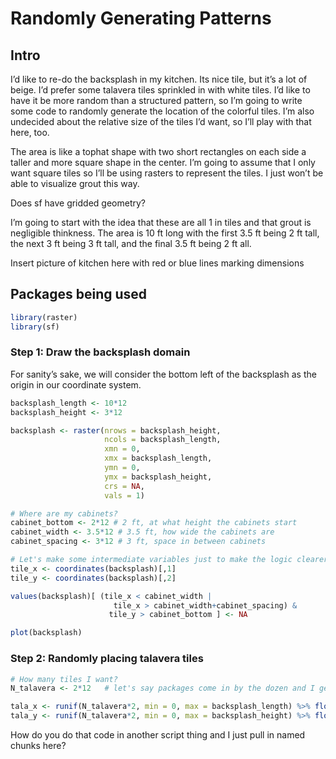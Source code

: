 # Randomly Generating Patterns  {#randomPatterns}

## Intro

I'd like to re-do the backsplash in my kitchen. Its nice tile, but it's a lot of beige. I'd prefer some talavera tiles sprinkled in with white tiles. I'd like to have it be more random than a structured pattern, so I'm going to write some code to randomly generate the location of the colorful tiles. I'm also undecided about the relative size of the tiles I'd want, so I'll play with that here, too. 

The area is like a tophat shape with two short rectangles on each side a taller and more square shape in the center. I'm going to assume that I only want square tiles so I'll be using rasters to represent the tiles. I just won't be able to visualize grout this way.

Does sf have gridded geometry?

I'm going to start with the idea that these are all 1 in tiles and that grout is negligible thinkness. The area is 10 ft long with the first 3.5 ft being 2 ft tall, the next 3 ft being 3 ft tall, and the final 3.5 ft being 2 ft all.

Insert picture of kitchen here with red or blue lines marking dimensions

## Packages being used

```r
library(raster)
library(sf)
```

### Step 1: Draw the backsplash domain

For sanity's sake, we will consider the bottom left of the backsplash as the origin in our coordinate system.

```r

backsplash_length <- 10*12
backsplash_height <- 3*12

backsplash <- raster(nrows = backsplash_height, 
                     ncols = backsplash_length, 
                     xmn = 0,
                     xmx = backsplash_length,
                     ymn = 0,
                     ymx = backsplash_height,
                     crs = NA,
                     vals = 1) 

# Where are my cabinets?
cabinet_bottom <- 2*12 # 2 ft, at what height the cabinets start
cabinet_width <- 3.5*12 # 3.5 ft, how wide the cabinets are
cabinet_spacing <- 3*12 # 3 ft, space in between cabinets

# Let's make some intermediate variables just to make the logic clearer
tile_x <- coordinates(backsplash)[,1]
tile_y <- coordinates(backsplash)[,2]

values(backsplash)[ (tile_x < cabinet_width | 
                       tile_x > cabinet_width+cabinet_spacing) & 
                      tile_y > cabinet_bottom ] <- NA

plot(backsplash)
```

### Step 2: Randomly placing talavera tiles

```r
# How many tiles I want?
N_talavera <- 2*12   # let's say packages come in by the dozen and I get two

tala_x <- runif(N_talavera*2, min = 0, max = backsplash_length) %>% floor()
tala_y <- runif(N_talavera*2, min = 0, max = backsplash_height) %>% floor()


```


 How do you do that code in another script thing and I just pull in named chunks here?
